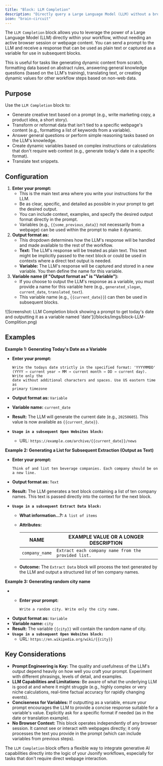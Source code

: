 ```yaml
---
title: "Block: LLM Completion"
description: "Directly query a Large Language Model (LLM) without a browser session to generate text or variables for your workflow."
icon: "brain-circuit"
---
```


The `LLM Completion` block allows you to leverage the power of a Large Language Model (LLM) directly within your workflow, without needing an active browser session or webpage content. You can send a prompt to the LLM and receive a response that can be used as plain text or captured as a variable for use in subsequent blocks.

This is useful for tasks like generating dynamic content from scratch, formatting data based on abstract rules, answering general knowledge questions (based on the LLM's training), translating text, or creating dynamic values for other workflow steps based on non-web data.

## Purpose

Use the `LLM Completion` block to:

- Generate creative text based on a prompt (e.g., write marketing copy, a product idea, a short story).
- Transform or reformat data that isn't tied to a specific webpage's content (e.g., formatting a list of keywords from a variable).
- Answer general questions or perform simple reasoning tasks based on the LLM's knowledge.
- Create dynamic variables based on complex instructions or calculations that don't require web context (e.g., generate today's date in a specific format).
- Translate text snippets.

## Configuration

1. **Enter your prompt:**
   - This is the main text area where you write your instructions for the LLM.
   - Be as clear, specific, and detailed as possible in your prompt to get the desired output.
   - You can include context, examples, and specify the desired output format directly in the prompt.
   - Variables (e.g., `{{some_previous_data}}` not necessarily from a webpage) can be used within the prompt to make it dynamic.
2. **Output format as:**
   - This dropdown determines how the LLM's response will be handled and made available to the rest of the workflow.
   - **Text:** The LLM's response will be treated as plain text. This text might be implicitly passed to the next block or could be used in contexts where a direct text output is needed.
   - **Variable:** The LLM's response will be captured and stored in a new variable. You then define the name for this variable.
3. **Variable name (if "Output format as" is "Variable"):**
   - If you choose to output the LLM's response as a variable, you must provide a name for this variable here (e.g., `generated_slogan`, `current_date`, `translated_text`).
   - This variable name (e.g., `{{current_date}}`) can then be used in subsequent blocks.

<Frame caption="Screenshot: LLM Completion block showing a prompt to get today's date and outputting it as a variable named 'date'">
  ![Screenshot: LLM Completion block showing a prompt to get today's date and outputting it as a variable named 'date'](/blocks/imgs/block-LLM-Complition.png)
</Frame>

## Examples

**Example 1: Generating Today's Date as a Variable**

- **Enter your prompt:**

  ```
  Write the todays date strictly in the specified format: 'YYYYMMDD'
  (YYYY → current year → MM → current month → DD → current day). Write only the
  date without additional characters and spaces. Use US eastern time as
  primary timezone
  ```
- **Output format as:** `Variable`
- **Variable name:** `current_date`
- **Result:** The LLM will generate the current date (e.g., `20250605`). This value is now available as `{{current_date}}`.
- **`Usage in a subsequent Open Websites block:`**
  - URL: `https://example.com/archive/{{current_date}}/news`

**Example 2: Generating a List for Subsequent Extraction (Output as Text)**

- **Enter your prompt:**

  ```
  Think of and list ten beverage companies. Each company should be on a new line.
  ```
- **Output format as:** `Text`
- **Result:** The LLM generates a text block containing a list of ten company names. This text is passed directly into the context for the next block.
- **`Usage in a subsequent Extract Data block:`**
  - **What information...?:** `A list of items`
  - **Attributes:**

    | NAME           | EXAMPLE VALUE OR A LONGER DESCRIPTION               |
    | -------------- | --------------------------------------------------- |
    | `company_name` | `Extract each company name from the provided list.` |
  - **Outcome:** The `Extract Data` block will process the text generated by the LLM and output a structured list of ten company names.

**Example 3: Generating random city name**

- - **Enter your prompt:**

    ```
    Write a random city. Write only the city name.
    ```
- **Output format as:** `Variable`
- **Variable name:** `city`
- **Result:** The variable `{{city}}` will contain the random name of city.
- **`Usage in a subsequent Open Websites block:`**
  - URL: `https://en.wikipedia.org/wiki/{{city}}`

## Key Considerations

- **Prompt Engineering is Key:** The quality and usefulness of the LLM's output depend heavily on how well you craft your prompt. Experiment with different phrasings, levels of detail, and examples.
- **LLM Capabilities and Limitations:** Be aware of what the underlying LLM is good at and where it might struggle (e.g., highly complex or very niche calculations, real-time factual accuracy for rapidly changing events).
- **Conciseness for Variables:** If outputting as a variable, ensure your prompt encourages the LLM to provide a concise response suitable for a variable's value. Explicitly ask for a specific format if needed (as in the date or translation example).
- **No Browser Context:** This block operates independently of any browser session. It cannot see or interact with webpages directly; it only processes the text you provide in the prompt (which can include variables from previous steps).

The `LLM Completion` block offers a flexible way to integrate generative AI capabilities directly into the logic of your Jsonify workflows, especially for tasks that don't require direct webpage interaction.